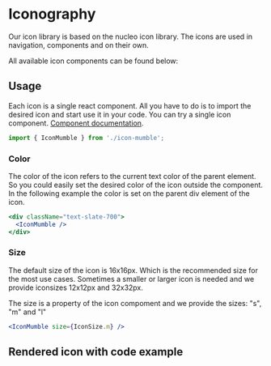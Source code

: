 
<Meta title="Foundation/Iconography" />

# Iconography

Our icon library is based on the nucleo icon library. The icons are used in navigation, components and on their own.

All available icon components can be found below:

<IconGallery>
    <IconItem name="IconArrowDown">
        <IconArrowDown />
    </IconItem>
    <IconItem name="IconArrowLeft">
        <IconArrowLeft />
    </IconItem>
    <IconItem name="IconArrowRight">
        <IconArrowRight />
    </IconItem>
    <IconItem name="IconArrowUp">
        <IconArrowUp />
    </IconItem>
    <IconItem name="IconCalendar">
        <IconCalendar />
    </IconItem>
    <IconItem name="IconCancel">
        <IconCancel />
    </IconItem>
    <IconItem name="IconCheckmark">
        <IconCheckmark />
    </IconItem>
    <IconItem name="IconEdit">
        <IconEdit />
    </IconItem>
    <IconItem name="IconEye">
        <IconEye />
    </IconItem>
    <IconItem name="IconFullscreen">
        <IconFullscreen />
    </IconItem>
    <IconItem name="IconHeartFilled">
        <IconHeartFilled />
    </IconItem>
    <IconItem name="IconHeartOutline">
        <IconHeartOutline  />
    </IconItem>
    <IconItem name="IconLocation">
        <IconLocation />
    </IconItem>
    <IconItem name="IconLogout">
        <IconLogout />
    </IconItem>
    <IconItem name="IconMumble">
        <IconMumble />
    </IconItem>
    <IconItem name="IconProfile">
        <IconProfile />
    </IconItem>
    <IconItem name="IconReplyFilled">
        <IconReplyFilled />
    </IconItem>
    <IconItem name="IconReplyOutline">
        <IconReplyOutline />
    </IconItem>
    <IconItem name="IconRepost">
        <IconRepost />
    </IconItem>
    <IconItem name="IconSend">
        <IconSend />
    </IconItem>
    <IconItem name="IconSettings">
        <IconSettings />
    </IconItem>
    <IconItem name="IconShare">
        <IconShare />
    </IconItem>
    <IconItem name="IconTime">
        <IconTime />
    </IconItem>
    <IconItem name="IconUpload">
        <IconUpload />
    </IconItem>
</IconGallery>

## Usage
Each icon is a single react component. All you have to do is to import the desired icon and start use it in your code. You can try a single icon component. [Component documentation](/story/components-icon--default-icon).

```jsx 
import { IconMumble } from './icon-mumble';
```

### Color
The color of the icon refers to the current text color of the parent element. So you could easily set the desired color of the icon outside the component. In the following example the color is set on the parent div element of the icon.
```jsx 
<div className="text-slate-700">
  <IconMumble />
</div>
```

### Size
The default size of the icon is 16x16px. Which is the recommended size for the most use cases. Sometimes a smaller or larger icon is needed and we provide iconsizes 12x12px and 32x32px.

The size is a property of the icon compoment and we provide the sizes: "s", "m" and "l"
```jsx 
<IconMumble size={IconSize.m} />
```

## Rendered icon with code example
<Canvas withSource="open" withToolbar>
    <Story id="components-icon--default-icon" />
</Canvas>

<ArgsTable of={IconMumble} />